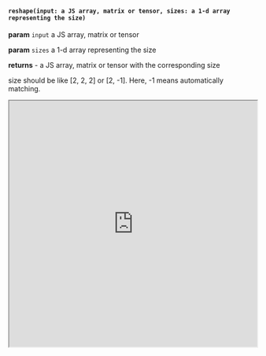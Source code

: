 
#### `reshape(input: a JS array, matrix or tensor, sizes: a 1-d array representing the size)`

**param** `input` a JS array, matrix or tensor

**param** `sizes` a 1-d array representing the size

**returns** - a JS array, matrix or tensor with the corresponding size

size should be like [2, 2, 2] or [2, -1]. Here, -1 means automatically matching.

<iframe src="https://hlab.app/s/LinJianan/reshape_book"
    width="100%"
    height="500px">
</iframe>
